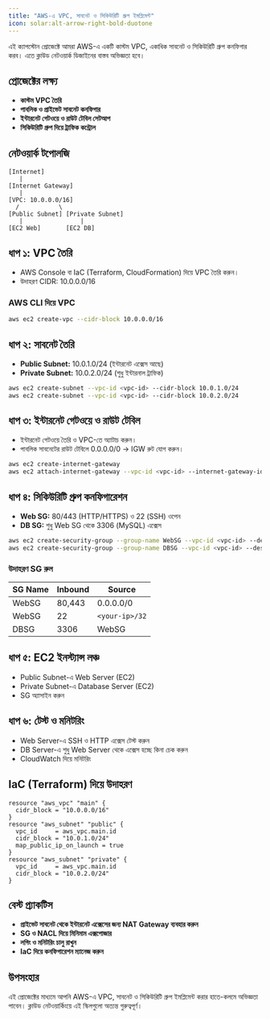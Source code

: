 ```yaml
---
title: "AWS-এ VPC, সাবনেট ও সিকিউরিটি গ্রুপ ইমপ্লিমেন্ট"
icon: solar:alt-arrow-right-bold-duotone
---
```


এই ক্যাপস্টোন প্রোজেক্টে আমরা AWS-এ একটি কাস্টম VPC, একাধিক সাবনেট ও সিকিউরিটি গ্রুপ কনফিগার করব। এতে ক্লাউড নেটওয়ার্ক ডিজাইনের বাস্তব অভিজ্ঞতা হবে।

## প্রোজেক্টের লক্ষ্য
- **কাস্টম VPC তৈরি**
- **পাবলিক ও প্রাইভেট সাবনেট কনফিগার**
- **ইন্টারনেট গেটওয়ে ও রাউট টেবিল সেটআপ**
- **সিকিউরিটি গ্রুপ দিয়ে ট্রাফিক কন্ট্রোল**

## নেটওয়ার্ক টপোলজি
```
[Internet]
   |
[Internet Gateway]
   |
[VPC: 10.0.0.0/16]
  /           \
[Public Subnet] [Private Subnet]
   |                |
[EC2 Web]       [EC2 DB]
```

## ধাপ ১: VPC তৈরি
- AWS Console বা IaC (Terraform, CloudFormation) দিয়ে VPC তৈরি করুন।
- উদাহরণ CIDR: 10.0.0.0/16

### AWS CLI দিয়ে VPC
```sh
aws ec2 create-vpc --cidr-block 10.0.0.0/16
```

## ধাপ ২: সাবনেট তৈরি
- **Public Subnet:** 10.0.1.0/24 (ইন্টারনেট এক্সেস আছে)
- **Private Subnet:** 10.0.2.0/24 (শুধু ইন্টারনাল ট্রাফিক)

```sh
aws ec2 create-subnet --vpc-id <vpc-id> --cidr-block 10.0.1.0/24
aws ec2 create-subnet --vpc-id <vpc-id> --cidr-block 10.0.2.0/24
```

## ধাপ ৩: ইন্টারনেট গেটওয়ে ও রাউট টেবিল
- ইন্টারনেট গেটওয়ে তৈরি ও VPC-তে অ্যাটাচ করুন।
- পাবলিক সাবনেটের রাউট টেবিলে 0.0.0.0/0 → IGW রুট যোগ করুন।

```sh
aws ec2 create-internet-gateway
aws ec2 attach-internet-gateway --vpc-id <vpc-id> --internet-gateway-id <igw-id>
```

## ধাপ ৪: সিকিউরিটি গ্রুপ কনফিগারেশন
- **Web SG:** 80/443 (HTTP/HTTPS) ও 22 (SSH) ওপেন
- **DB SG:** শুধু Web SG থেকে 3306 (MySQL) এক্সেস

```sh
aws ec2 create-security-group --group-name WebSG --vpc-id <vpc-id> --description "Web SG"
aws ec2 create-security-group --group-name DBSG --vpc-id <vpc-id> --description "DB SG"
```

### উদাহরণ SG রুল
| SG Name | Inbound | Source         |
|---------|---------|---------------|
| WebSG   | 80,443  | 0.0.0.0/0     |
| WebSG   | 22      | `<your-ip>/32`  |
| DBSG    | 3306    | WebSG         |

## ধাপ ৫: EC2 ইনস্ট্যান্স লঞ্চ
- Public Subnet-এ Web Server (EC2)
- Private Subnet-এ Database Server (EC2)
- SG অ্যাসাইন করুন

## ধাপ ৬: টেস্ট ও মনিটরিং
- Web Server-এ SSH ও HTTP এক্সেস টেস্ট করুন
- DB Server-এ শুধু Web Server থেকে এক্সেস হচ্ছে কিনা চেক করুন
- CloudWatch দিয়ে মনিটরিং

## IaC (Terraform) দিয়ে উদাহরণ
```hcl
resource "aws_vpc" "main" {
  cidr_block = "10.0.0.0/16"
}
resource "aws_subnet" "public" {
  vpc_id     = aws_vpc.main.id
  cidr_block = "10.0.1.0/24"
  map_public_ip_on_launch = true
}
resource "aws_subnet" "private" {
  vpc_id     = aws_vpc.main.id
  cidr_block = "10.0.2.0/24"
}
```

## বেস্ট প্র্যাকটিস
- **প্রাইভেট সাবনেট থেকে ইন্টারনেট এক্সেসের জন্য NAT Gateway ব্যবহার করুন**
- **SG ও NACL দিয়ে মিনিমাম এক্সপোজার**
- **লগিং ও মনিটরিং চালু রাখুন**
- **IaC দিয়ে কনফিগারেশন ম্যানেজ করুন**

## উপসংহার
এই প্রোজেক্টের মাধ্যমে আপনি AWS-এ VPC, সাবনেট ও সিকিউরিটি গ্রুপ ইমপ্লিমেন্ট করার হাতে-কলমে অভিজ্ঞতা পাবেন। ক্লাউড নেটওয়ার্কিংয়ে এই স্কিলগুলো অত্যন্ত গুরুত্বপূর্ণ।
